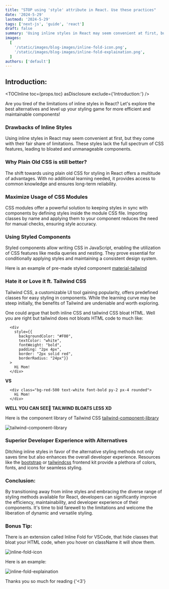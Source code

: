 ```yaml
---
title: "STOP using 'style' attribute in React. Use these practices"
date: '2024-5-29'
lastmod: '2024-5-29'
tags: ['next-js', 'guide', 'react']
draft: false
summary: 'Using inline styles in React may seem convenient at first, but they come with their fair share of limitations.'
images:
  [
    '/static/images/blog-images/inline-fold-icon.png',
    '/static/images/blog-images/inline-fold-explaination.png',
  ]
authors: ['default']
---
```


## Introduction:

<TOCInline toc={props.toc} asDisclosure exclude={'Introduction:'} />

Are you tired of the limitations of inline styles in React? Let's explore the best alternatives and level up your styling game for more efficient and maintainable components!

### Drawbacks of Inline Styles

Using inline styles in React may seem convenient at first, but they come with their fair share of limitations. These styles lack the full spectrum of CSS features, leading to bloated and unmanageable components.

### Why Plain Old CSS is still better?

The shift towards using plain old CSS for styling in React offers a multitude of advantages. With no additional learning needed, it provides access to common knowledge and ensures long-term reliability.

### Maximize Usage of CSS Modules

CSS modules offer a powerful solution to keeping styles in sync with components by defining styles inside the module CSS file. Importing classes by name and applying them to your component reduces the need for manual checks, ensuring style accuracy.

### Using Styled Components

Styled components allow writing CSS in JavaScript, enabling the utilization of CSS features like media queries and nesting. They prove essential for conditionally applying styles and maintaining a consistent design system.

Here is an example of pre-made styled component
[material-tailwind](https://www.material-tailwind.com/docs/react/button)

### Hate it or Love it ft. Tailwind CSS

Tailwind CSS, a customizable UI tool gaining popularity, offers predefined classes for easy styling in components. While the learning curve may be steep initially, the benefits of Tailwind are undeniable and worth exploring.

One could argue that both inline CSS and tailwind CSS bloat HTML. Well you are right but tailwind does not bloats HTML code to much like:

```html:inline-css
  <div
    style={{
      backgroundColor: "#F00",
      textColor: "white",
      fontWeight: "bold",
      padding: "2px 4px",
      border: "2px solid red",
      borderRadius: "24px"}}
  >
    Hi Mom!
  </div>
```

**VS**

```html:tailwind-css
  <div class="bg-red-500 text-white font-bold py-2 px-4 rounded">
    Hi Mom!
  </div>
```

**WELL YOU CAN SEE👀 TAILWIND BLOATS LESS XD**

Here is the component library of Tailwind CSS
[tailwind-component-library](https://tailwindui.com/?ref=top)

![tailwind-component-library](/static/images/blog-images/tailwind-component-library.webp)

### Superior Developer Experience with Alternatives

Ditching inline styles in favor of the alternative styling methods not only saves time but also enhances the overall developer experience. Resources like the [bootstrap](https://getbootstrap.com/) or [tailwindcss](https://tailwindcss.com/) frontend kit provide a plethora of colors, fonts, and icons for seamless styling.

### Conclusion:

By transitioning away from inline styles and embracing the diverse range of styling methods available for React, developers can significantly improve the efficiency, maintainability, and developer experience of their components. It's time to bid farewell to the limitations and welcome the liberation of dynamic and versatile styling.

### Bonus Tip:

There is an extension called Inline Fold for VSCode, that hide classes that bloat your HTML code, when you hover on className it will show them.

![inline-fold-icon](/static/images/blog-images/inline-fold-icon.png)

Here is an example:

![inline-fold-explaination](/static/images/blog-images/inline-fold-explaination.webp)

Thanks you so much for reading {'<3'}
